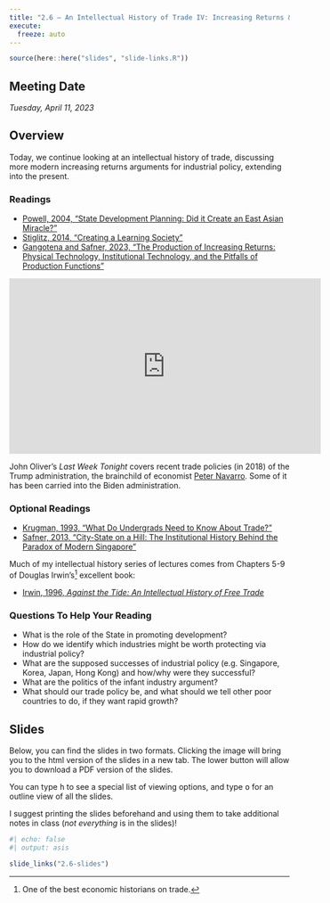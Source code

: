 ```yaml
---
title: "2.6 — An Intellectual History of Trade IV: Increasing Returns & Industrial Policy — Class Content"
execute:
  freeze: auto
---
```


```r
source(here::here("slides", "slide-links.R"))
```

::: {.callout-note appearance="minimal"}
# Meeting Date

*Tuesday, April 11, 2023*
:::

## <i class="fas fa-info-circle fa-lg"></i> Overview

Today, we continue looking at an intellectual history of trade, discussing more modern increasing returns arguments for industrial policy, extending into the present.

### <i class="fas fa-book-reader fa-lg"></i> Readings

- [<i class="fas fa-file-pdf"></i> Powell, 2004, "State Development Planning: Did it Create an East Asian Miracle?"](/files/readings/Powell-2004.pdf)
- [<i class="fas fa-file-pdf"></i> Stiglitz, 2014, "Creating a Learning Society"](/files/readings/Stiglitz-2014.pdf)
- [<i class="fas fa-file-pdf"></i> Gangotena and Safner, 2023, "The Production of Increasing Returns: Physical Technology, Institutional Technology, and the Pitfalls of Production Functions"](/files/readings/Gangotena-Safner-2023.pdf)

<iframe width="560" height="315" src="https://www.youtube.com/embed/etkd57lPfPU" frameborder="0" allow="accelerometer; autoplay; clipboard-write; encrypted-media; gyroscope; picture-in-picture" allowfullscreen></iframe>

John Oliver’s *Last Week Tonight* covers recent trade policies (in 2018) of the Trump administration, the brainchild of economist [Peter Navarro](https://en.wikipedia.org/wiki/Peter_Navarro). Some of it has been carried into the Biden administration.

### Optional Readings

- [<i class="fas fa-file-pdf"></i> Krugman, 1993, "What Do Undergrads Need to Know About Trade?"](/files/readings/Krugman-1993.pdf)
- [<i class="fas fa-file-pdf"></i> Safner, 2013, "City-State on a Hill: The Institutional History Behind the Paradox of Modern Singapore"](/files/readings/Safner-2013.pdf)

Much of my intellectual history series of lectures comes from Chapters 5-9 of Douglas Irwin’s^[One of the best economic historians on trade.] excellent book:

- [<i class="fas fa-book"></i> Irwin, 1996, *Against the Tide: An Intellectual History of Free Trade*](https://www.amazon.com/Against-Tide-Intellectual-History-Trade/dp/0691058962)

### Questions To Help Your Reading

- What is the role of the State in promoting development?
- How do we identify which industries might be worth protecting via industrial policy?
- What are the supposed successes of industrial policy (e.g. Singapore, Korea, Japan, Hong Kong) and how/why were they successful?
- What are the politics of the infant industry argument?
- What should our trade policy be, and what should we tell other poor countries to do, if they want rapid growth? 

## <i class="fas fa-chalkboard-teacher"></i> Slides

Below, you can find the slides in two formats. Clicking the image will bring you to the html version of the slides in a new tab. The lower button will allow you to download a PDF version of the slides.

::: callout-tip
You can type <kbd>h</kbd> to see a special list of viewing options, and type <kbd>o</kbd> for an outline view of all the slides.
:::

I suggest printing the slides beforehand and using them to take additional notes in class (*not everything* is in the slides)!

```r
#| echo: false
#| output: asis

slide_links("2.6-slides")
```